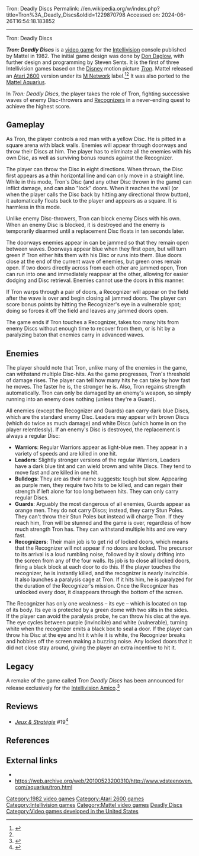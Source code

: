 Tron: Deadly Discs
Permalink: //en.wikipedia.org/w/index.php?title=Tron%3A_Deadly_Discs&oldid=1229870798
Accessed on: 2024-06-26T16:54:18.183852



------
Tron: Deadly Discs
{{Infobox video game
|title= Tron: Deadly Discs
|image= Tron Deadly Discs.jpg
|caption= Cover art
|developer= [[Mattel]]
|publisher= Mattel
|designer= [[Don Daglow]]<br>Steven Sents
|released= [[1982 in video gaming|1982]]
|genre= [[Action game|Action]]
|modes= [[Single-player video game|Single-player]] or 2 players alternating
|platforms= [[Intellivision]], [[Atari 2600]], [[Mattel Aquarius]]
}}

'''''Tron: Deadly Discs''''' is a [[video game]] for the [[Intellivision]] console published by Mattel in 1982. The initial game design was done by [[Don Daglow]], with further design and programming by Steven Sents. It is the first of three Intellivision games based on the [[The Walt Disney Company|Disney]] motion picture ''[[Tron]]''.
Mattel released an [[Atari 2600]] version under its [[M Network]] label.<ref name="goodman1983spring">{{Cite magazine |last=Goodman |first=Danny |author-link=Danny Goodman |date=Spring 1983 |title=Home Video Games: Video Games Update |url=http://www.atarimagazines.com/cva/v1n1/vgupdate.php |magazine=Creative Computing Video & Arcade Games |page=32}}</ref><ref name="AtariAge"/> It was also ported to the [[Mattel Aquarius]].

In ''Tron: Deadly Discs'', the player takes the role of Tron, fighting successive waves of enemy Disc-throwers and [[Recognizer (Tron)|Recognizers]] in a never-ending quest to achieve the highest score.

==Gameplay==
As Tron, the player controls a red man with a yellow Disc. He is pitted in a square arena with black walls. Enemies will appear through doorways and throw their Discs at him. The player has to eliminate all the enemies with his own Disc, as well as surviving bonus rounds against the Recognizer.

The player can throw the Disc in eight directions. When thrown, the Disc first appears as a thin horizontal line and can only move in a straight line. While in this mode, Tron's Disc (and any other Disc thrown in the game) can inflict damage, and can also "lock" doors. When it reaches the wall (or when the player calls the Disc back by hitting any directional throw button), it automatically floats back to the player and appears as a square. It is harmless in this mode.

Unlike enemy Disc-throwers, Tron can block enemy Discs with his own. When an enemy Disc is blocked, it is destroyed and the enemy is temporarily disarmed until a replacement Disc floats in ten seconds later.

The doorways enemies appear in can be jammed so that they remain open between waves. Doorways appear blue when they first open, but will turn green if Tron either hits them with his Disc or runs into them. Blue doors close at the end of the current wave of enemies, but green ones remain open. If two doors directly across from each other are jammed open, Tron can run into one and immediately reappear at the other, allowing for easier dodging and Disc retrieval. Enemies cannot use the doors in this manner.

If Tron warps through a pair of doors, a Recognizer will appear on the field after the wave is over and begin closing all jammed doors. The player can score bonus points by hitting the Recognizer's eye in a vulnerable spot; doing so forces it off the field and leaves any jammed doors open.

The game ends if Tron touches a Recognizer, takes too many hits from enemy Discs without enough time to recover from them, or is hit by a paralyzing baton that enemies carry in advanced waves.

==Enemies==
The player should note that Tron, unlike many of the enemies in the game, can withstand multiple Disc-hits. As the game progresses, Tron's threshold of damage rises. The player can tell how many hits he can take by how fast he moves. The faster he is, the stronger he is. Also, Tron regains strength automatically. Tron can only be damaged by an enemy's weapon, so simply running into an enemy does nothing (unless they're a Guard).

All enemies (except the Recognizer and Guards) can carry dark blue Discs, which are the standard enemy Disc. Leaders may appear with brown Discs (which do twice as much damage) and white Discs (which home in on the player relentlessly). If an enemy's Disc is destroyed, the replacement is always a regular Disc:

*'''Warriors''': Regular Warriors appear as light-blue men. They appear in a variety of speeds and are killed in one hit.
*'''Leaders''': Slightly stronger versions of the regular Warriors, Leaders have a dark blue tint and can wield brown and white Discs. They tend to move fast and are killed in one hit.
*'''Bulldogs''': They are as their name suggests: tough but slow. Appearing as purple men, they require two hits to be killed, and can regain their strength if left alone for too long between hits. They can only carry regular Discs.
*'''Guards''': Arguably the most dangerous of all enemies, Guards appear as orange men. They do not carry Discs; instead, they carry Stun Poles. They can't throw their Stun Poles but instead will charge Tron. If they reach him, Tron will be stunned and the game is over, regardless of how much strength Tron has. They can withstand multiple hits and are very fast.
*'''Recognizers''': Their main job is to get rid of locked doors, which means that the Recognizer will not appear if no doors are locked. The precursor to its arrival is a loud rumbling noise, followed by it slowly drifting into the screen from any of the four walls. Its job is to close all locked doors, firing a black block at each door to do this. If the player touches the recognizer, he is instantly killed, and the recognizer is nearly invincible. It also launches a paralysis cage at Tron. If it hits him, he is paralyzed for the duration of the Recognizer's mission. Once the Recognizer has unlocked every door, it disappears through the bottom of the screen.

The Recognizer has only one weakness – its eye – which is located on top of its body. Its eye is protected by a green dome with two slits in the sides. If the player can avoid the paralysis probe, he can throw his disc at the eye. The eye cycles between purple (invincible) and white (vulnerable), turning white when the recognizer emits a black box to seal a door. If the player can throw his Disc at the eye and hit it while it is white, the Recognizer breaks and hobbles off the screen making a buzzing noise. Any locked doors that it did not close stay around, giving the player an extra incentive to hit it.

==Legacy==
A remake of the game called ''Tron Deadly Discs'' has been announced for release exclusively for the [[Intellivision Amico]].<ref>{{cite press release|title=Intellivision® Reveals Initial Details For The Upcoming Amico™ Home Video Game Console!|url=https://www.prnewswire.com/news-releases/intellivision-reveals-initial-details-for-the-upcoming-amico-home-video-game-console-300734998.html|website=PR Newswire}}</ref>

==Reviews==
*''[[:fr:Jeux et Stratégie|Jeux & Stratégie]]'' #19<ref>{{cite web | url=https://archive.org/details/jeux-et-strategie-19/page/42/mode/2up | title=Jeux & stratégie 19 | date=February 1983 }}</ref>

== References ==
{{reflist|refs=
<ref name="AtariAge">{{cite web
 | url   = http://www.atariage.com/company_page.html?CompanyID=3
 | title = AtariAge - Companies - M Network
 | work  = [[AtariAge]]
 | accessdate = January 5, 2012}}
</ref>
}}

==External links==
* {{Internet Archive game| id= atari_2600_tron_-_deadly_discs_tron_joystick_1982_m_network_jeff_ronne_brett_stut/v2 | platform= Atari 2600}}
* https://web.archive.org/web/20100523200310/http://www.vdsteenoven.com/aquarius/tron.html

{{Tron}}
{{Atari 2600}}

[[Category:1982 video games]]
[[Category:Atari 2600 games]]
[[Category:Intellivision games]]
[[Category:Mattel video games]]
[[Category:Tron video games|Deadly Discs]]
[[Category:Video games developed in the United States]]